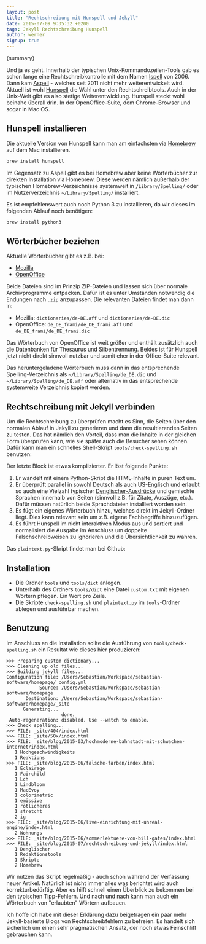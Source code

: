 ```yaml
---
layout: post
title: "Rechtschreibung mit Hunspell und Jekyll"
date: 2015-07-09 9:35:32 +0200
tags: Jekyll Rechtschreibung Hunspell
author: werner
signup: true
---
```



{summary}

Und ja es geht. Innerhalb der typischen Unix-Kommandozeilen-Tools gab es schon lange eine Rechtschreibkontrolle mit dem Namen [Ispell](http://www.gnu.org/software/ispell/) von 2006. Dann kam [Aspell](http://aspell.net/) - welches seit 2011 nicht mehr weiterentwickelt wird. Aktuell ist wohl [Hunspell](http://hunspell.sourceforge.net/) die Wahl unter den Rechtschreibtools. Auch in der Unix-Welt gibt es also stetige Weiterentwicklung. Hunspell steckt wohl beinahe überall drin. In der OpenOffice-Suite, dem Chrome-Browser und sogar in Mac OS.



## Hunspell installieren

Die aktuelle Version von Hunspell kann man am einfachsten via [Homebrew](http://brew.sh) auf dem Mac installieren.

```bash
brew install hunspell
```

Im Gegensatz zu Aspell gibt es bei Homebrew aber keine Wörterbücher zur direkten Installation via Homebrew. Diese werden nämlich außerhalb der typischen Homebrew-Verzeichnisse systemweit in `/Library/Spelling/` oder im Nutzerverzeichnis `~/Library/Spelling/` installiert.

Es ist empfehlenswert auch noch Python 3 zu installieren, da wir dieses im folgenden Ablauf noch benötigen:

```bash
brew install python3
```


## Wörterbücher beziehen

Aktuelle Wörterbücher gibt es z.B. bei:

- [Mozilla](https://addons.mozilla.org/de-DE/firefox/language-tools)
- [OpenOffice](http://extensions.services.openoffice.org/de/dictionaries)

Beide Dateien sind im Prinzip ZIP-Dateien und lassen sich über normale Archivprogramme entpacken. Dafür ist es unter Umständen notwendig die Endungen nach `.zip` anzupassen. Die relevanten Dateien findet man dann in:

- Mozilla: `dictionaries/de-DE.aff` und `dictionaries/de-DE.dic`
- OpenOffice: `de_DE_frami/de_DE_frami.aff` und `de_DE_frami/de_DE_frami.dic`

Das Wörterbuch von OpenOffice ist weit größer und enthält zusätzlich auch die Datenbanken für Thesaurus und Silbentrennung. Beides ist für Hunspell jetzt nicht direkt sinnvoll nutzbar und somit eher in der Office-Suite relevant.

Das heruntergeladene Wörterbuch muss dann in das entsprechende Spelling-Verzeichnis als `~/Library/Spelling/de_DE.dic` und `~/Library/Spelling/de_DE.aff` oder alternativ in das entsprechende systemweite Verzeichnis kopiert werden.


## Rechtschreibung mit Jekyll verbinden

Um die Rechtschreibung zu überprüfen macht es Sinn, die Seiten über den normalen Ablauf in Jekyll zu generieren und dann die resultierenden Seiten zu testen. Das hat nämlich den Vorteil, dass man die Inhalte in der gleichen Form überprüfen kann, wie sie später auch die Besucher sehen können. Dafür kann man ein schnelles Shell-Skript `tools/check-spelling.sh` benutzen:

<script src="https://gist.github.com/swernerx/309b7122e6e0cd8f355c.js"></script>

Der letzte Block ist etwas komplizierter. Er löst folgende Punkte:

1. Er wandelt mit einem Python-Skript die HTML-Inhalte in puren Text um.
2. Er überprüft parallel in sowohl Deutsch als auch US-Englisch und erlaubt so auch eine Vielzahl typischer [Denglischer-Ausdrücke](https://de.wikipedia.org/wiki/Denglisch) und gemischte Sprachen innerhalb von Seiten (sinnvoll z.B. für Zitate, Auszüge, etc.). Dafür müssen natürlich beide Sprachdateien installiert worden sein.
3. Es fügt ein eigenes Wörterbuch hinzu, welches direkt im Jekyll-Ordner liegt. Dies kann relevant sein um z.B. eigene Fachbegriffe hinzuzufügen.
4. Es führt Hunspell im nicht interaktiven Modus aus und sortiert und normalisiert die Ausgabe im Anschluss um doppelte Falschschreibweisen zu ignorieren und die Übersichtlichkeit zu wahren.

Das `plaintext.py`-Skript findet man bei Github:

<script src="https://gist.github.com/swernerx/4eca15dc6012044c848b.js"></script>



## Installation

- Die Ordner `tools` und `tools/dict` anlegen.
- Unterhalb des Ordners `tools/dict` eine Datei `custom.txt` mit eigenen Wörtern pflegen. Ein Wort pro Zeile.
- Die Skripte `check-spelling.sh` und `plaintext.py` im `tools`-Ordner ablegen und ausführbar machen.


## Benutzung

Im Anschluss an die Installation sollte die Ausführung von `tools/check-spelling.sh` ein Resultat wie dieses hier produzieren:

```
>>> Preparing custom dictionary...
>>> Cleaning up old files...
>>> Building jekyll files...
Configuration file: /Users/Sebastian/Workspace/sebastian-software/homepage/_config.yml
            Source: /Users/Sebastian/Workspace/sebastian-software/homepage
       Destination: /Users/Sebastian/Workspace/sebastian-software/homepage/_site
      Generating...
                    done.
 Auto-regeneration: disabled. Use --watch to enable.
>>> Check spelling...
>>> FILE: _site/404/index.html
>>> FILE: _site/50x/index.html
>>> FILE: _site/blog/2015-03/hochmoderne-bahnstadt-mit-schwachem-internet/index.html
   1 Hochgeschwindigkeits
   1 Reaktions
>>> FILE: _site/blog/2015-06/falsche-farben/index.html
   1 Eclairage
   1 Fairchild
   1 Lch
   1 Lindbloom
   1 MacEvoy
   1 colorimetric
   1 emissive
   1 rötlicheres
   1 stretcht
   2 ig
>>> FILE: _site/blog/2015-06/live-einrichtung-mit-unreal-engine/index.html
   2 Wohnungs
>>> FILE: _site/blog/2015-06/sommerlektuere-von-bill-gates/index.html
>>> FILE: _site/blog/2015-07/rechtschreibung-und-jekyll/index.html
   1 Denglischer
   1 Redaktionstools
   1 Skripte
   2 Homebrew
```

Wir nutzen das Skript regelmäßig - auch schon während der Verfassung neuer Artikel. Natürlich ist nicht immer alles was berichtet wird auch korrekturbedürftig. Aber es hilft schnell einen Überblick zu bekommen bei den typischen Tipp-Fehlern. Und nach und nach kann man auch ein Wörterbuch von "erlaubten" Wörtern aufbauen.

Ich hoffe ich habe mit dieser Erklärung dazu beigetragen ein paar mehr Jekyll-basierte Blogs von Rechtschreibfehlern zu befreien. Es handelt sich sicherlich um einen sehr pragmatischen Ansatz, der noch etwas Feinschliff gebrauchen kann.
